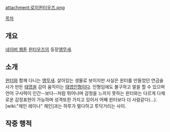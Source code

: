 attachment:로이윈터우즈.png

[[목차]]

== 개요 ==
[[네이버 웹툰]] [[윈터우즈]]의 등장[[앵무새]]. 

== 소개 ==
[[윈터]]와 함께 다니는 [[앵무새]]. 살아있는 생물로 보이지만 사실은 윈터를 만들었던 연금술사가 만든 [[태엽]]을 감아 움직이는 [[태엽]]인형이다. 인형임에도 불구하고 말을 할 수 있으며 언어 구사력이 인간--보다--처럼 뛰어나며 감정을 느끼지 못하는 윈터와는 다르게 다채로운 감정표현이 가능하며 성격또한 가지고 있어서 어째 윈터보다 더 사람같다(...). [wiki:"제인 레이나" 제인]과는 하루가 멀다하고 투닥거리는 사이.

== 작중 행적 ==

